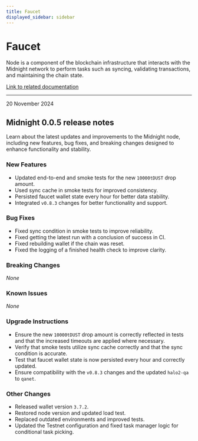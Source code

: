 ```yaml
---
title: Faucet
displayed_sidebar: sidebar
---
```


# Faucet

Node is a component of the blockchain infrastructure that interacts with the Midnight network to perform tasks such as syncing, validating transactions, and maintaining the chain state.

[Link to related documentation](../../develop/nodes-and-dapps/node-endpoints)

---

<div 
  style={{
    marginTop: '0',
    fontSize: '1rem',
    fontWeight: 'normal',
    marginBottom: '0.5rem'
  }}
>
  20 November 2024
</div>

## Midnight 0.0.5 release notes

Learn about the latest updates and improvements to the Midnight node, including new features, bug fixes, and breaking changes designed to enhance functionality and stability.

### New Features
- Updated end-to-end and smoke tests for the new `10000tDUST` drop amount.  
- Used sync cache in smoke tests for improved consistency.  
- Persisted faucet wallet state every hour for better data stability.  
- Integrated `v0.8.3` changes for better functionality and support.  

### Bug Fixes
- Fixed sync condition in smoke tests to improve reliability.  
- Fixed getting the latest run with a conclusion of success in CI.  
- Fixed rebuilding wallet if the chain was reset.  
- Fixed the logging of a finished health check to improve clarity.  

### Breaking Changes
_None_

### Known Issues
_None_

### Upgrade Instructions
- Ensure the new `10000tDUST` drop amount is correctly reflected in tests and that the increased timeouts are applied where necessary.  
- Verify that smoke tests utilize sync cache correctly and that the sync condition is accurate.  
- Test that faucet wallet state is now persisted every hour and correctly updated.  
- Ensure compatibility with the `v0.8.3` changes and the updated `halo2-qa` to `qanet`.  

### Other Changes
- Released wallet version `3.7.2`.  
- Restored node version and updated load test.  
- Replaced outdated environments and improved tests.  
- Updated the Testnet configuration and fixed task manager logic for conditional task picking.  
